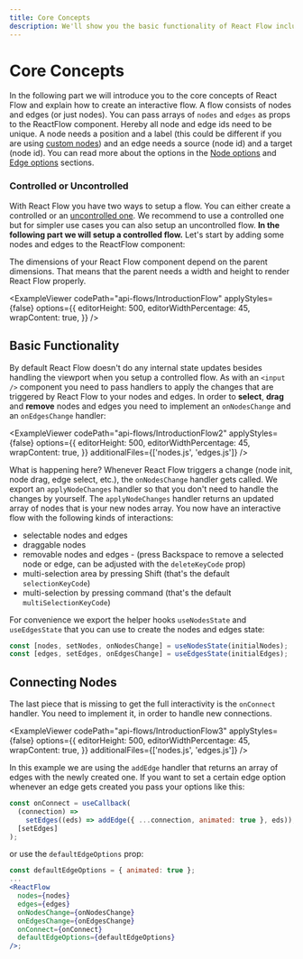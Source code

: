 ```yaml
---
title: Core Concepts
description: We'll show you the basic functionality of React Flow including connecting nodes and making controlled and uncontrolled flows.
---
```


# Core Concepts

In the following part we will introduce you to the core concepts of React Flow and explain how to create an interactive flow. A flow consists of nodes and edges (or just nodes). You can pass arrays of `nodes` and `edges` as props to the ReactFlow component. Hereby all node and edge ids need to be unique. A node needs a position and a label (this could be different if you are using [custom nodes](/docs/guides/custom-nodes)) and an edge needs a source (node id) and a target (node id). You can read more about the options in the [Node options](/docs/api/nodes/node-options) and [Edge options](/docs/api/edges/edge-options) sections.

### Controlled or Uncontrolled

With React Flow you have two ways to setup a flow. You can either create a controlled or an [uncontrolled one](/docs/guides/uncontrolled-flow).
We recommend to use a controlled one but for simpler use cases you can also setup an uncontrolled flow. **In the following part we will setup a controlled flow.** Let's start by adding some nodes and edges to the ReactFlow component:


<Callout type="warning">
  The dimensions of your React Flow component depend on the parent dimensions.
  That means that the parent needs a width and height to render React Flow
  properly.
</Callout>


<ExampleViewer
  codePath="api-flows/IntroductionFlow"
  applyStyles={false}
  options={{
    editorHeight: 500,
    editorWidthPercentage: 45,
    wrapContent: true,
  }}
/>

## Basic Functionality

By default React Flow doesn't do any internal state updates besides handling the viewport when you setup a controlled flow. As with an `<input />` component you need to pass handlers to apply the changes that are triggered by React Flow to your nodes and edges. In order to **select**, **drag** and **remove** nodes and edges you need to implement an `onNodesChange` and an `onEdgesChange` handler:

<ExampleViewer
  codePath="api-flows/IntroductionFlow2"
  applyStyles={false}
  options={{
    editorHeight: 500,
    editorWidthPercentage: 45,
    wrapContent: true,
  }}
  additionalFiles={['nodes.js', 'edges.js']}
/>

What is happening here? Whenever React Flow triggers a change (node init, node drag, edge select, etc.), the `onNodesChange` handler gets called. We export an `applyNodeChanges` handler so that you don't need to handle the changes by yourself. The `applyNodeChanges` handler returns an updated array of nodes that is your new nodes array. You now have an interactive flow with the following kinds of interactions:

- selectable nodes and edges
- draggable nodes
- removable nodes and edges - (press Backspace to remove a selected node or edge, can be adjusted with the `deleteKeyCode` prop)
- multi-selection area by pressing Shift (that's the default `selectionKeyCode`)
- multi-selection by pressing command (that's the default `multiSelectionKeyCode`)

For convenience we export the helper hooks `useNodesState` and `useEdgesState` that you can use to create the nodes and edges state:

```js
const [nodes, setNodes, onNodesChange] = useNodesState(initialNodes);
const [edges, setEdges, onEdgesChange] = useEdgesState(initialEdges);
```

## Connecting Nodes

The last piece that is missing to get the full interactivity is the `onConnect` handler. You need to implement it, in order to handle new connections.

<ExampleViewer
  codePath="api-flows/IntroductionFlow3"
  applyStyles={false}
  options={{
    editorHeight: 500,
    editorWidthPercentage: 45,
    wrapContent: true,
  }}
  additionalFiles={['nodes.js', 'edges.js']}
/>

In this example we are using the `addEdge` handler that returns an array of edges with the newly created one. If you want to set a certain edge option whenever an edge gets created you pass your options like this:

```js
const onConnect = useCallback(
  (connection) =>
    setEdges((eds) => addEdge({ ...connection, animated: true }, eds)),
  [setEdges]
);
```

or use the `defaultEdgeOptions` prop:

```jsx
const defaultEdgeOptions = { animated: true };
...
<ReactFlow
  nodes={nodes}
  edges={edges}
  onNodesChange={onNodesChange}
  onEdgesChange={onEdgesChange}
  onConnect={onConnect}
  defaultEdgeOptions={defaultEdgeOptions}
/>;
```
